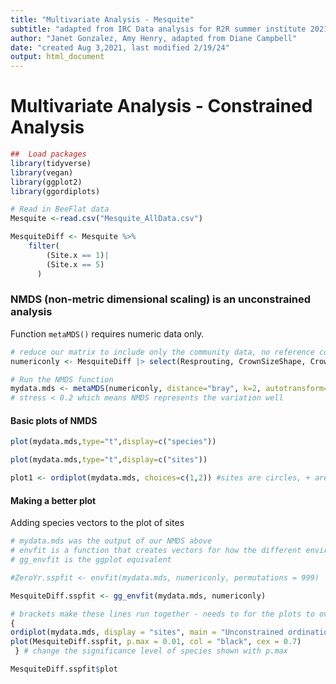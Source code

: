 ---
title: "Multivariate Analysis - Mesquite"
subtitle: "adapted from IRC Data analysis for R2R summer institute 2021"
author: "Janet Gonzalez, Amy Henry, adapted from Diane Campbell"
date: "created Aug 3,2021, last modified 2/19/24"
output: html_document
---

# Multivariate Analysis - Constrained Analysis 

```{r}
##  Load packages
library(tidyverse)
library(vegan)
library(ggplot2)
library(ggordiplots)
```

```{r}
# Read in BeeFlat data
Mesquite <-read.csv("Mesquite_AllData.csv")

```

```{r}
MesquiteDiff <- Mesquite %>%
    filter(
        (Site.x == 1)| 
        (Site.x == 5)
      )
```

### NMDS (non-metric dimensional scaling) is an unconstrained analysis

Function `metaMDS()` requires numeric data only.

```{r}
# reduce our matrix to include only the community data, no reference columns
numericonly <- MesquiteDiff |> select(Resprouting, CrownSizeShape, CrownFoliarDensity, DeadBranches)

# Run the NMDS function
mydata.mds <- metaMDS(numericonly, distance="bray", k=2, autotransform=FALSE, noshare = FALSE)
# stress < 0.2 which means NMDS represents the variation well

```

#### Basic plots of NMDS

```{r}
plot(mydata.mds,type="t",display=c("species"))
```

```{r}
plot(mydata.mds,type="t",display=c("sites"))
```

```{r}
plot1 <- ordiplot(mydata.mds, choices=c(1,2)) #sites are circles, + are species
```

#### Making a better plot

Adding species vectors to the plot of sites

```{r}
# mydata.mds was the output of our NMDS above
# envfit is a function that creates vectors for how the different environmental factors (in this case, species) correlate with the NMDS result
# gg_envfit is the ggplot equivalent

#ZeroYr.sspfit <- envfit(mydata.mds, numericonly, permutations = 999)

MesquiteDiff.sspfit <- gg_envfit(mydata.mds, numericonly)


```

```{r}
# brackets make these lines run together - needs to for the plots to overlay
{
ordiplot(mydata.mds, display = "sites", main = "Unconstrained ordination at Year 0")
plot(MesquiteDiff.sspfit, p.max = 0.01, col = "black", cex = 0.7)
 } # change the significance level of species shown with p.max

MesquiteDiff.sspfit$plot
```

